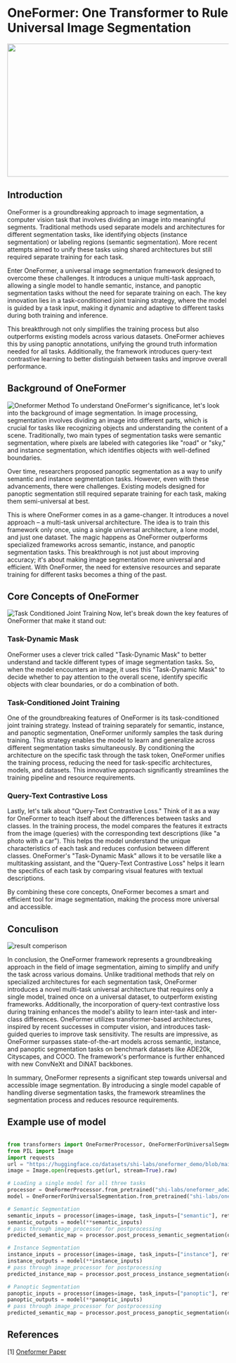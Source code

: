 # OneFormer: One Transformer to Rule Universal Image Segmentation

<img align="center" width="1050" height="303" src="https://praeclarumjj3.github.io/oneformer/teaser.svg">

## Introduction
 OneFormer is a groundbreaking approach to image segmentation, a computer vision task that involves dividing an image into meaningful segments. Traditional methods used separate models and architectures for different segmentation tasks, like identifying objects (instance segmentation) or labeling regions (semantic segmentation). More recent attempts aimed to unify these tasks using shared architectures but still required separate training for each task.

Enter OneFormer, a universal image segmentation framework designed to overcome these challenges. It introduces a unique multi-task approach, allowing a single model to handle semantic, instance, and panoptic segmentation tasks without the need for separate training on each. The key innovation lies in a task-conditioned joint training strategy, where the model is guided by a task input, making it dynamic and adaptive to different tasks during both training and inference.

This breakthrough not only simplifies the training process but also outperforms existing models across various datasets. OneFormer achieves this by using panoptic annotations, unifying the ground truth information needed for all tasks. Additionally, the framework introduces query-text contrastive learning to better distinguish between tasks and improve overall performance.

## Background of OneFormer
![Oneformer Method](https://praeclarumjj3.github.io/oneformer/oneformer.svg)
To understand OneFormer's significance, let's look into the background of image segmentation. In image processing, segmentation involves dividing an image into different parts, which is crucial for tasks like recognizing objects and understanding the content of a scene. Traditionally, two main types of segmentation tasks were semantic segmentation, where pixels are labeled with categories like "road" or "sky," and instance segmentation, which identifies objects with well-defined boundaries.

Over time, researchers proposed panoptic segmentation as a way to unify semantic and instance segmentation tasks. However, even with these advancements, there were challenges. Existing models designed for panoptic segmentation still required separate training for each task, making them semi-universal at best.

This is where OneFormer comes in as a game-changer. It introduces a novel approach – a multi-task universal architecture. The idea is to train this framework only once, using a single universal architecture, a lone model, and just one dataset. The magic happens as OneFormer outperforms specialized frameworks across semantic, instance, and panoptic segmentation tasks. This breakthrough is not just about improving accuracy; it's about making image segmentation more universal and efficient. With OneFormer, the need for extensive resources and separate training for different tasks becomes a thing of the past.

## Core Concepts of OneFormer
![Task Conditioned Joint Training](https://praeclarumjj3.github.io/oneformer/text_gen.svg)
Now, let's break down the key features of OneFormer that make it stand out:

### **Task-Dynamic Mask**

OneFormer uses a clever trick called "Task-Dynamic Mask" to better understand and tackle different types of image segmentation tasks. So, when the model encounters an image, it uses this "Task-Dynamic Mask" to decide whether to pay attention to the overall scene, identify specific objects with clear boundaries, or do a combination of both.

### **Task-Conditioned Joint Training**
One of the groundbreaking features of OneFormer is its task-conditioned joint training strategy. Instead of training separately for semantic, instance, and panoptic segmentation, OneFormer uniformly samples the task during training. This strategy enables the model to learn and generalize across different segmentation tasks simultaneously. By conditioning the architecture on the specific task through the task token, OneFormer unifies the training process, reducing the need for task-specific architectures, models, and datasets. This innovative approach significantly streamlines the training pipeline and resource requirements.

### **Query-Text Contrastive Loss**

Lastly, let's talk about "Query-Text Contrastive Loss." Think of it as a way for OneFormer to teach itself about the differences between tasks and classes. In the training process, the model compares the features it extracts from the image (queries) with the corresponding text descriptions (like "a photo with a car"). This helps the model understand the unique characteristics of each task and reduces confusion between different classes. OneFormer's "Task-Dynamic Mask" allows it to be versatile like a multitasking assistant, and the "Query-Text Contrastive Loss" helps it learn the specifics of each task by comparing visual features with textual descriptions.

By combining these core concepts, OneFormer becomes a smart and efficient tool for image segmentation, making the process more universal and accessible. 

## Conculison

![result comperison](https://praeclarumjj3.github.io/oneformer/plots.svg)

In conclusion, the OneFormer framework represents a groundbreaking approach in the field of image segmentation, aiming to simplify and unify the task across various domains. Unlike traditional methods that rely on specialized architectures for each segmentation task, OneFormer introduces a novel multi-task universal architecture that requires only a single model, trained once on a universal dataset, to outperform existing frameworks. Additionally, the incorporation of query-text contrastive loss during training enhances the model's ability to learn inter-task and inter-class differences. OneFormer utilizes transformer-based architectures, inspired by recent successes in computer vision, and introduces task-guided queries to improve task sensitivity. The results are impressive, as OneFormer surpasses state-of-the-art models across semantic, instance, and panoptic segmentation tasks on benchmark datasets like ADE20k, Cityscapes, and COCO. The framework's performance is further enhanced with new ConvNeXt and DiNAT backbones.

In summary, OneFormer represents a significant step towards universal and accessible image segmentation. By introducing a single model capable of handling diverse segmentation tasks, the framework streamlines the segmentation process and reduces resource requirements.

## Example use of model
```python

from transformers import OneFormerProcessor, OneFormerForUniversalSegmentation
from PIL import Image
import requests
url = "https://huggingface.co/datasets/shi-labs/oneformer_demo/blob/main/ade20k.jpeg"
image = Image.open(requests.get(url, stream=True).raw)

# Loading a single model for all three tasks
processor = OneFormerProcessor.from_pretrained("shi-labs/oneformer_ade20k_swin_tiny")
model = OneFormerForUniversalSegmentation.from_pretrained("shi-labs/oneformer_ade20k_swin_tiny")

# Semantic Segmentation
semantic_inputs = processor(images=image, task_inputs=["semantic"], return_tensors="pt")
semantic_outputs = model(**semantic_inputs)
# pass through image_processor for postprocessing
predicted_semantic_map = processor.post_process_semantic_segmentation(outputs, target_sizes=[image.size[::-1]])[0]

# Instance Segmentation
instance_inputs = processor(images=image, task_inputs=["instance"], return_tensors="pt")
instance_outputs = model(**instance_inputs)
# pass through image_processor for postprocessing
predicted_instance_map = processor.post_process_instance_segmentation(outputs, target_sizes=[image.size[::-1]])[0]["segmentation"]

# Panoptic Segmentation
panoptic_inputs = processor(images=image, task_inputs=["panoptic"], return_tensors="pt")
panoptic_outputs = model(**panoptic_inputs)
# pass through image_processor for postprocessing
predicted_semantic_map = processor.post_process_panoptic_segmentation(outputs, target_sizes=[image.size[::-1]])[0]["segmentation"]

```
## References
[1] [Oneformer Paper](https://arxiv.org/pdf/2211.06220.pdf)  
